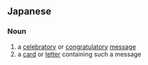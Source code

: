 ==Japanese==
{{ja-kanjitab|が|しょう|yomi=o}}

===Noun===
{{ja-noun|がしょう}}

# a [[celebratory]] or [[congratulatory]] [[message]]
# a [[card]] or [[letter]] containing such a message